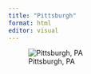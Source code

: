 ```yaml
---
title: "Pittsburgh"
format: html
editor: visual
---
```


::: column-margin
![Pittsburgh, PA](Images/PittsburghAoS.png)
:::
